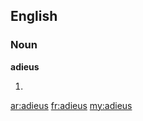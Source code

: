 ==English==
===Noun===
'''adieus'''
#{{plural of|[[adieu]]}}

[[ar:adieus]]
[[fr:adieus]]
[[my:adieus]]